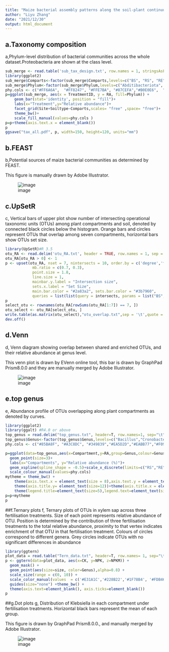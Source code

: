 ---
title: "Maize bacterial assembly patterns along the soil-plant continuum"
author: "Liyu Zhang"
date: "2021/12/30"
output: html_document
---
## a.Taxonomy composition
a,Phylum-level distribution of bacterial communities across the whole dataset.Proteobacteria are shown at the class level. 
```{r taxonomy, echo=TRUE,warning=FALSE}
sub_merge <- read.table('sub_tax_design.txt', row.names = 1, stringsAsFactors = FALSE, check.names = FALSE)
library(ggplot2)
sub_merge$Comparts<-factor(sub_merge$Comparts,levels=c("BS", "RS", "RE", "VE","SE","LE","P"), labels = c("BS", "RS", "RE", "VE","SE","LE","P"))
sub_merge$Phylum<-factor(sub_merge$Phylum,levels=c("Abditibacteriota", "Acidobacteriota", "Actinobacteriota","Alphaproteobacteria", "Bacteroidota","Chloroflexi","Deinococcota","Firmicutes","Gammaproteobacteria","Gemmatimonadota","Myxococcota","Nitrospirota","unclassified","Others"), labels = c("Abditibacteriota", "Acidobacteriota", "Actinobacteriota","Alphaproteobacteria", "Bacteroidota","Chloroflexi","Deinococcota","Firmicutes","Gammaproteobacteria","Gemmatimonadota","Myxococcota","Nitrospirota","unclassified","Others"))
phy.cols <- c("#FF6A6A",  "#FF8247", "#FFE7BA", "#87CEFA","#B0E0E6",  "#48D1CC", "#5F9EA0", "#66CDAA", "#458B00","#BCEE68","#FFF68F", "#EEEE00","#FFFFE0","#8B8682") 
p=ggplot(sub_merge, aes(x = TreatmentID, y = RA, fill=Phylum)) +
    geom_bar(stat='identity', position = "fill")+  
    labs(x="Treatment",y="Relative abundance")+
    facet_grid(Site+Soiltype~Comparts,scales= "free" ,space= "free")+
    theme_bw()+
    scale_fill_manual(values=phy.cols ) 
p=p+theme(axis.text.x = element_blank())
p
ggsave("tax_all.pdf", p, width=150, height=120, units="mm")
```

## b.FEAST
b,Potential sources of maize bacterial communities as determined by FEAST.

This figure is manually drawn by Adobe Illustrator.

![image](Fig.2b.png)

## c.UpSetR
c, Vertical bars of upper plot show number of intersecting operational taxonomic units (OTUs) among plant compartments and soil, denoted by connected black circles below the histogram. Orange bars and circles represent OTUs that overlap among seven compartments, horizontal bars show OTUs set size.

```{r UpSetR, warning=FALSE}
library(UpSetR)#R 3.5
otu_RA <- read.delim('otu_RA.txt', header = TRUE, row.names = 1, sep = '\t')
otu_RA[otu_RA > 0] <- 1
p <- upset(otu_RA, nset = 7, nintersects = 10, order.by = c('degree','freq'), decreasing = c(TRUE, TRUE),
            mb.ratio = c(0.7, 0.3),
            point.size = 1.8,
            line.size = 1, 
            mainbar.y.label = "Intersection size", 
            sets.x.label = "Set Size", 
            main.bar.color = "#2a83a2", sets.bar.color = "#3b7960",
            queries = list(list(query = intersects, params = list("BS","RS","RE","VE","SE","LE","P"), active = T,color="#d66a35", query.name = "BS vs RS vs RE vs VE vs SE vs LE vs P")))
p
select_otu <- rownames(otu_RA[rowSums(otu_RA[1:7]) == 7, ])
otu_select <- otu_RA[select_otu, ]
write.table(as.matrix(otu_select),"otu_overlap.txt",sep = '\t',quote = FALSE,col.names = NA)
dev.off()
```

## d.Venn
d, Venn diagram showing overlap between shared and enriched OTUs, and their relative abundance at genus level.

This venn plot is drawn by EVenn online tool, this bar is drawn by GraphPad Prism8.0.0 and they are manually merged by Adobe Illustrator.

![image](Fig.2d.png)

## e.top genus
e, Abundance profile of OTUs overlapping along plant compartments as denoted by curves.
```{r  warning=FALSE}
library(ggplot2)
library(ggalt) #R4.0 or above
top_genus = read.delim("top_genus.txt", header=T, row.names=1, sep="\t",stringsAsFactors = FALSE,check.names = FALSE)
top_genus$Genus<-factor(top_genus$Genus,levels=c("Bacillus","Cronobacter","Unclassified_Enterobacterales","Klebsiella","Pantoea","Pseudomonas","Rosenbergiella"), labels = c("Bacillus","Cronobacter","Unclassified_Enterobacterales","Klebsiella","Pantoea","Pseudomonas","Rosenbergiella"))
phy.cols <- c("#85BA8F", "#A3C8DC", "#349839","#EA5D2D","#EABB77","#F09594","#2072A8")

p=ggplot(data=top_genus,aes(x=Compartment,y=RA,group=Genus,colour=Genus))+
  geom_point(size=3)+
  labs(x="Compartments", y="Relative abundance (%)")+
  geom_xspline(spline_shape = -0.5)+scale_x_discrete(limits=c("RS","RE","VE","SE","LE","P"))+
  scale_colour_manual(values=phy.cols) 
mytheme = theme_bw() +
    theme(axis.text.x = element_text(size = 8),axis.text.y = element_text(size = 8))+
    theme(axis.title.y= element_text(size=12))+theme(axis.title.x = element_text(size = 12))+
    theme(legend.title=element_text(size=5),legend.text=element_text(size=5))+theme(legend.position = "bottom")
p=p+mytheme
p
```

##f.Ternary plots 
f, Ternary plots of OTUs in xylem sap across three fertilisation treatments. Size of each point represents relative abundance of OTU. Position is determined by the contribution of three fertilisation treatments to the total relative abundance, proximity to that vertex indicates enrichment of that OTU in that fertilisation treatment. Colours of circles correspond to different genera. Grey circles indicate OTUs with no significant differences in abundance

```{r Ternary plots, warning=FALSE}
library(ggtern)
plot_data = read.table("Tern_data.txt", header=T, row.names= 1, sep="\t", comment.char = "")
p <- ggtern(data=plot_data, aes(x=CK, y=NPK, z=NPKM)) + 
  geom_mask() + 
  geom_point(aes(size=size, color=Genus),alpha=0.8) +
  scale_size(range = c(0, 10)) +
  scale_color_manual(values  = c('#E31A1C','#228B22','#1F78B4', '#FDB462', '#8B658B',  '#4876FF', '#00BFFF', '#EE82EE','#8B8682','#CDC9C9'), limits = c('Klebsiella','Pseudomonas','Enterobacteriaceae_unclassified','Rosenbergiella','Oxalobacteraceae_unclassified','Sphingobacterium','Lactococcus','Erwinia','Others','NotSig')) +
  guides(size="none") +theme_bw() +
  theme(axis.text=element_blank(), axis.ticks=element_blank())
p
```

##g.Dot plots
g, Distribution of Klebsiella in each compartment under fertilisation treatments. Horizontal black bars represent the mean of each group.

This figure is drawn by GraphPad Prism8.0.0., and manually merged by Adobe Illustrator.

![image](Fig.2g.png)
